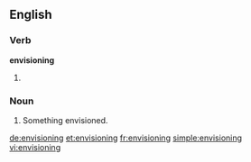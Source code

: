 ==English==

===Verb===
'''envisioning'''

# {{present participle of|envision}}

===Noun===
{{en-noun}}

# Something envisioned.
[[de:envisioning]]
[[et:envisioning]]
[[fr:envisioning]]
[[simple:envisioning]]
[[vi:envisioning]]